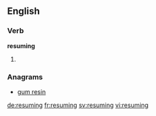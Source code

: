 ==English==

===Verb===
'''resuming'''
# {{present participle of|resume}}

===Anagrams===
* [[gum resin#English|gum resin]]

[[de:resuming]]
[[fr:resuming]]
[[sv:resuming]]
[[vi:resuming]]